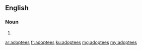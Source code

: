 ==English==

===Noun===
{{head|en|plural}}

# {{plural of|adoptee|lang=en|nocat=1}}

[[ar:adoptees]]
[[fr:adoptees]]
[[ku:adoptees]]
[[mg:adoptees]]
[[my:adoptees]]